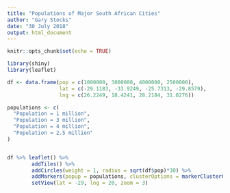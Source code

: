 ```yaml
---
title: "Populations of Major South African Cities"
author: "Gary Stocks"
date: "30 July 2018"
output: html_document
---
```


```r
knitr::opts_chunk$set(echo = TRUE)

library(shiny)
library(leaflet)

```


```r

df <- data.frame(pop = c(1000000, 3000000, 4000000, 2500000), 
                 lat = c(-29.1183, -33.9249, -25.7313, -29.8579), 
                 lng = c(26.2249, 18.4241, 28.2184, 31.0276))

populations <- c(
  "Population = 1 million",
  "Population = 3 million",
  "Population = 4 million",
  "Population = 2.5 million"
)


df %>% leaflet() %>%
        addTiles() %>%
        addCircles(weight = 1, radius = sqrt(df$pop)*30) %>%
        addMarkers(popup = populations, clusterOptions = markerClusterOptions()) %>%
        setView(lat = -29, lng = 20, zoom = 3)

```


